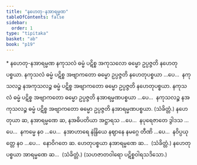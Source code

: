 ```yaml
---
title: "နဟေတု-နအာရမ္မဏ"
tableOfContents: false
sidebar:
  order: 1
type: "tipitaka"
basket: "ab"
book: "p19"
---
```



<DynamicBreadcrumb />

<Paragraph type="center" book="p19">
* နဟေတု-နအာရမ္မဏ
</Paragraph>

<Division number="3" book="p19" e="ch" v="40" p="328">

<Paragraph number="15" book="p19">
နကုသလံ ဓမ္မံ ပဋိစ္စ အကုသလော ဓမ္မော ဥပ္ပဇ္ဇတိ နဟေတုပစ္စယာ. နကုသလံ ဓမ္မံ ပဋိစ္စ အဗျာကတော ဓမ္မော ဥပ္ပဇ္ဇတိ နဟေတုပစ္စယာ …ပေ…  နကုသလဉ္စ နအကုသလဉ္စ ဓမ္မံ ပဋိစ္စ အဗျာကတော ဓမ္မော ဥပ္ပဇ္ဇတိ နဟေတုပစ္စယာ.
</Paragraph>

</Division>
<Division number="4" book="p19" e="ch" v="40" p="329">

<Paragraph number="16" book="p19">
နကုသလံ ဓမ္မံ ပဋိစ္စ အဗျာကတော ဓမ္မော ဥပ္ပဇ္ဇတိ နအာရမ္မဏပစ္စယာ …ပေ…  နကုသလဉ္စ နအကုသလဉ္စ ဓမ္မံ ပဋိစ္စ အဗျာကတော ဓမ္မော ဥပ္ပဇ္ဇတိ နအာရမ္မဏပစ္စယာ. (သံခိတ္တံ.)
</Paragraph>

</Division>
<Division number="5" book="p19" e="ch" v="40" p="329">

<Paragraph number="17" book="p19">
နဟေတုယာ ဆ, နအာရမ္မဏေ ဆ, နအဓိပတိယာ အဋ္ဌာရသ …ပေ…  နပုရေဇာတေ ဒွါဒသ …ပေ…  နကမ္မေ နဝ …ပေ…  နအာဟာရေ နဲန္ဒြိယေ နဈာနေ နမဂ္ဂေ တီဏိ …ပေ…  နဝိပ္ပယုတ္တေ နဝ …ပေ…  နောဝိဂတေ ဆ.
</Paragraph>

<Paragraph number="18" book="p19">
ဟေတုပစ္စယာ နအာရမ္မဏေ ဆ…  (သံခိတ္တံ.)
</Paragraph>

<Paragraph number="19" book="p19">
နဟေတုပစ္စယာ အာရမ္မဏေ ဆ…  (သံခိတ္တံ.)
</Paragraph>

<Paragraph number="20" book="p19">
(သဟဇာတဝါရော ပဋိစ္စဝါရသဒိသော.)
</Paragraph>
</Division>